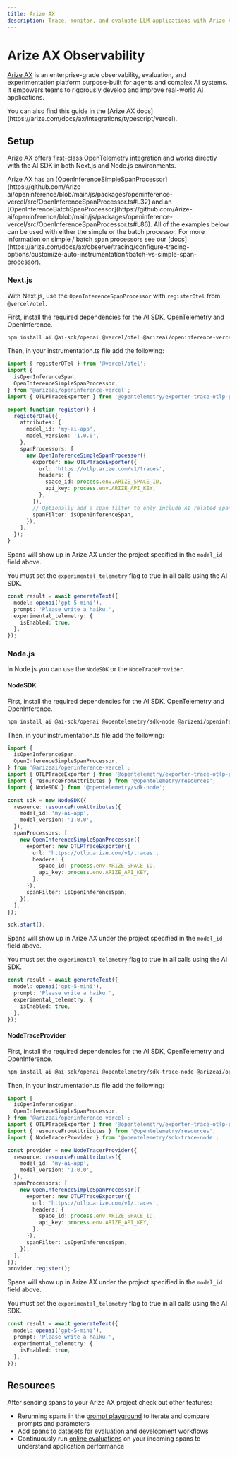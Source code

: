 ```yaml
---
title: Arize AX
description: Trace, monitor, and evaluate LLM applications with Arize AX
---
```


# Arize AX Observability

[Arize AX](https://arize.com/docs/ax) is an enterprise-grade observability, evaluation, and experimentation platform purpose-built for agents and complex AI systems. It empowers teams to rigorously develop and improve real-world AI applications.

<Note>
  You can also find this guide in the [Arize AX
  docs](https://arize.com/docs/ax/integrations/typescript/vercel).
</Note>

## Setup

Arize AX offers first-class OpenTelemetry integration and works directly with the AI SDK in both Next.js and Node.js environments.

<Note>
  Arize AX has an
  [OpenInferenceSimpleSpanProcessor](https://github.com/Arize-ai/openinference/blob/main/js/packages/openinference-vercel/src/OpenInferenceSpanProcessor.ts#L32)
  and an
  [OpenInferenceBatchSpanProcessor](https://github.com/Arize-ai/openinference/blob/main/js/packages/openinference-vercel/src/OpenInferenceSpanProcessor.ts#L86).
  All of the examples below can be used with either the simple or the batch
  processor. For more information on simple / batch span processors see our
  [docs](https://arize.com/docs/ax/observe/tracing/configure-tracing-options/customize-auto-instrumentation#batch-vs-simple-span-processor).
</Note>

### Next.js

With Next.js, use the `OpenInferenceSpanProcessor` with `registerOtel` from `@vercel/otel`.

First, install the required dependencies for the AI SDK, OpenTelemetry and OpenInference.

```bash
npm install ai @ai-sdk/openai @vercel/otel @arizeai/openinference-vercel @opentelemetry/exporter-trace-otlp-proto
```

Then, in your instrumentation.ts file add the following:

```typescript
import { registerOTel } from '@vercel/otel';
import {
  isOpenInferenceSpan,
  OpenInferenceSimpleSpanProcessor,
} from '@arizeai/openinference-vercel';
import { OTLPTraceExporter } from '@opentelemetry/exporter-trace-otlp-proto';

export function register() {
  registerOTel({
    attributes: {
      model_id: 'my-ai-app',
      model_version: '1.0.0',
    },
    spanProcessors: [
      new OpenInferenceSimpleSpanProcessor({
        exporter: new OTLPTraceExporter({
          url: 'https://otlp.arize.com/v1/traces',
          headers: {
            space_id: process.env.ARIZE_SPACE_ID,
            api_key: process.env.ARIZE_API_KEY,
          },
        }),
        // Optionally add a span filter to only include AI related spans
        spanFilter: isOpenInferenceSpan,
      }),
    ],
  });
}
```

Spans will show up in Arize AX under the project specified in the `model_id` field above.

You must set the `experimental_telemetry` flag to true in all calls using the AI SDK.

```typescript
const result = await generateText({
  model: openai('gpt-5-mini'),
  prompt: 'Please write a haiku.',
  experimental_telemetry: {
    isEnabled: true,
  },
});
```

### Node.js

In Node.js you can use the `NodeSDK` or the `NodeTraceProvider`.

#### NodeSDK

First, install the required dependencies for the AI SDK, OpenTelemetry and OpenInference.

```bash
npm install ai @ai-sdk/openai @opentelemetry/sdk-node @arizeai/openinference-vercel @opentelemetry/exporter-trace-otlp-proto @opentelemetry/resources
```

Then, in your instrumentation.ts file add the following:

```typescript
import {
  isOpenInferenceSpan,
  OpenInferenceSimpleSpanProcessor,
} from '@arizeai/openinference-vercel';
import { OTLPTraceExporter } from '@opentelemetry/exporter-trace-otlp-proto';
import { resourceFromAttributes } from '@opentelemetry/resources';
import { NodeSDK } from '@opentelemetry/sdk-node';

const sdk = new NodeSDK({
  resource: resourceFromAttributes({
    model_id: 'my-ai-app',
    model_version: '1.0.0',
  }),
  spanProcessors: [
    new OpenInferenceSimpleSpanProcessor({
      exporter: new OTLPTraceExporter({
        url: 'https://otlp.arize.com/v1/traces',
        headers: {
          space_id: process.env.ARIZE_SPACE_ID,
          api_key: process.env.ARIZE_API_KEY,
        },
      }),
      spanFilter: isOpenInferenceSpan,
    }),
  ],
});

sdk.start();
```

Spans will show up in Arize AX under the project specified in the `model_id` field above.

You must set the `experimental_telemetry` flag to true in all calls using the AI SDK.

```typescript
const result = await generateText({
  model: openai('gpt-5-mini'),
  prompt: 'Please write a haiku.',
  experimental_telemetry: {
    isEnabled: true,
  },
});
```

#### NodeTraceProvider

First, install the required dependencies for the AI SDK, OpenTelemetry and OpenInference.

```bash
npm install ai @ai-sdk/openai @opentelemetry/sdk-trace-node @arizeai/openinference-vercel @opentelemetry/exporter-trace-otlp-proto @opentelemetry/resources
```

Then, in your instrumentation.ts file add the following:

```typescript
import {
  isOpenInferenceSpan,
  OpenInferenceSimpleSpanProcessor,
} from '@arizeai/openinference-vercel';
import { OTLPTraceExporter } from '@opentelemetry/exporter-trace-otlp-proto';
import { resourceFromAttributes } from '@opentelemetry/resources';
import { NodeTracerProvider } from '@opentelemetry/sdk-trace-node';

const provider = new NodeTracerProvider({
  resource: resourceFromAttributes({
    model_id: 'my-ai-app',
    model_version: '1.0.0',
  }),
  spanProcessors: [
    new OpenInferenceSimpleSpanProcessor({
      exporter: new OTLPTraceExporter({
        url: 'https://otlp.arize.com/v1/traces',
        headers: {
          space_id: process.env.ARIZE_SPACE_ID,
          api_key: process.env.ARIZE_API_KEY,
        },
      }),
      spanFilter: isOpenInferenceSpan,
    }),
  ],
});
provider.register();
```

Spans will show up in Arize AX under the project specified in the `model_id` field above.

You must set the `experimental_telemetry` flag to true in all calls using the AI SDK.

```typescript
const result = await generateText({
  model: openai('gpt-5-mini'),
  prompt: 'Please write a haiku.',
  experimental_telemetry: {
    isEnabled: true,
  },
});
```

## Resources

After sending spans to your Arize AX project check out other features:

- Rerunning spans in the [prompt playground](https://arize.com/docs/ax/develop/prompt-playground) to iterate and compare prompts and parameters
- Add spans to [datasets](https://arize.com/docs/ax/develop/datasets) for evaluation and development workflows
- Continuously run [online evaluations](https://arize.com/docs/ax/evaluate/online-evals) on your incoming spans to understand application performance
